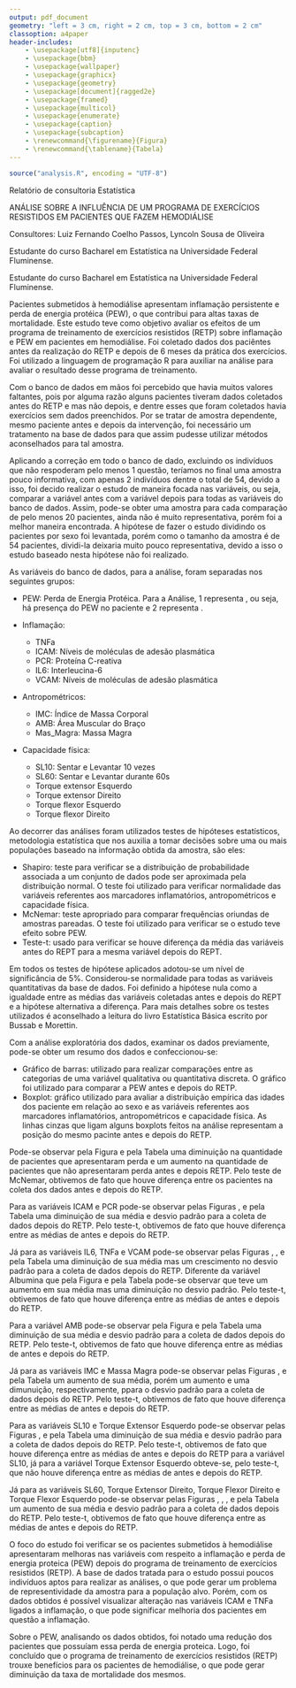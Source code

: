 ```yaml
---
output: pdf_document
geometry: "left = 3 cm, right = 2 cm, top = 3 cm, bottom = 2 cm"
classoption: a4paper
header-includes:
    - \usepackage[utf8]{inputenc}
    - \usepackage{bbm}
    - \usepackage{wallpaper}
    - \usepackage{graphicx}
    - \usepackage{geometry}
    - \usepackage[document]{ragged2e}
    - \usepackage{framed}
    - \usepackage{multicol}
    - \usepackage{enumerate}
    - \usepackage{caption}
    - \usepackage{subcaption}
    - \renewcommand{\figurename}{Figura}
    - \renewcommand{\tablename}{Tabela}
---
```


```r
source("analysis.R", encoding = "UTF-8")
```

\fontsize{12}{12}\selectfont

\centering

Relatório de consultoria Estatística

\vspace*{7 cm}
ANÁLISE SOBRE A INFLUÊNCIA DE UM PROGRAMA DE EXERCÍCIOS RESISTIDOS EM PACIENTES QUE FAZEM HEMODIÁLISE

\vspace*{7 cm}
Consultores: Luiz Fernando Coelho Passos, Lyncoln Sousa de Oliveira



\newpage


\justifying 

\newpage

\renewcommand*\contentsname{Sumário}
\tableofcontents



\newpage

\section{Apresentação}

\subsection{Luiz Fernando Coelho Passos}

Estudante do curso Bacharel em Estatística na Universidade Federal Fluminense.

\subsection{Lyncoln Sousa de Oliveira}

Estudante do curso Bacharel em Estatística na Universidade Federal Fluminense.



\newpage

\section{Resumo}


\hspace*{1.25 cm}Pacientes submetidos à hemodiálise apresentam inflamação persistente e perda de energia protéica (PEW), o que contribui para altas taxas de mortalidade. Este estudo teve como objetivo avaliar os efeitos de um programa de treinamento de exercícios resistidos (RETP) sobre inflamação e PEW em pacientes em hemodiálise. Foi coletado dados dos paciêntes antes da realização do RETP e depois de 6 meses da prática dos exercícios. Foi utilizado a linguagem de programação R para auxiliar na análise para avaliar o resultado desse programa de treinamento. 


\newpage

\section{Metodologia}

\hspace*{1.25 cm}Com o banco de dados em mãos foi percebido que havia muitos valores faltantes, pois por alguma razão alguns pacientes tiveram dados coletados antes do RETP e mas não depois, e dentre esses que foram coletados havia exercícios sem dados preenchidos. Por se tratar de amostra dependente, mesmo paciente antes e depois da intervenção, foi necessário um tratamento na base de dados para que assim pudesse utilizar métodos aconselhados para tal amostra. 

\hspace*{1.25 cm}Aplicando a correção em todo o banco de dado, excluindo os indivíduos que não respoderam pelo menos 1 questão, teríamos no final uma amostra pouco informativa, com apenas 2 indivíduos dentre o total de 54, devido a isso, foi decido realizar o estudo de maneira focada nas variáveis, ou seja, comparar a variável antes com a variável depois para todas as variáveis do banco de dados. Assim, pode-se obter uma amostra para cada comparação de pelo menos 20 pacientes, ainda não é muito representativa, porém foi a melhor maneira encontrada. A hipótese de fazer o estudo dividindo os pacientes por sexo foi levantada, porém como o tamanho da amostra é de 54 pacientes, dividi-la deixaria muito pouco representativa, devido a isso o estudo baseado nesta hipótese não foi realizado.

\hspace*{1.25 cm}As variáveis do banco de dados, para a análise, foram separadas nos seguintes grupos:

* PEW: Perda de Energia Protéica. Para a Análise, 1 representa \textbf{sim}, ou seja, há presença do PEW no paciente e 2 representa \textbf{não}.

* Inflamação: 
    + TNFa
    + ICAM: Níveis de moléculas de adesão plasmática
    + PCR: Proteína C-reativa
    + IL6: Interleucina-6
    + VCAM: Níveis de moléculas de adesão plasmática
    
* Antropométricos: 
    + IMC: Índice de Massa Corporal
    + AMB: Área Muscular do Braço
    + Mas_Magra: Massa Magra

* Capacidade física: 
    + SL10: Sentar e Levantar 10 vezes
    + SL60: Sentar e Levantar durante 60s
    + Torque extensor Esquerdo
    + Torque extensor Direito
    + Torque flexor Esquerdo
    + Torque flexor Direito

\hspace*{1.25 cm}Ao decorrer das análises foram utilizados testes de hipóteses estatísticos, metodologia estatística que nos auxilia a tomar decisões sobre uma ou mais populações baseado na informação obtida da amostra, são eles:

* Shapiro: teste para verificar se a distribuição de probabilidade associada a um conjunto de dados pode ser aproximada pela distribuição normal. O teste foi utilizado para verificar normalidade das variáveis referentes aos marcadores inflamatórios, antropométricos e capacidade física.
* McNemar: teste apropriado para comparar frequências oriundas de amostras pareadas. O teste foi utilizado para verificar se o estudo teve efeito sobre PEW.
* Teste-t: usado para verificar se houve diferença da média das variáveis antes do REPT para a mesma variável depois do REPT. 

\hspace*{1.25 cm}Em todos os testes de hipótese aplicados adotou-se um nível de significância de 5%. Considerou-se normalidade para todas as variáveis quantitativas da base de dados. Foi definido a hipótese nula como a igualdade entre as médias das variáveis coletadas antes e depois do REPT e a hipótese alternativa a diferença. Para mais detalhes sobre os testes utilizados é aconselhado a leitura do livro Estatística Básica escrito por Bussab e Morettin.

\hspace*{1.25 cm}Com a análise exploratória dos dados, examinar os dados previamente, pode-se obter um resumo dos dados e confeccionou-se:

* Gráfico de barras: utilizado para realizar comparações entre as categorias de uma variável qualitativa ou quantitativa discreta. O gráfico foi utilizado para comparar a PEW antes e depois do RETP.
* Boxplot: gráfico utilizado para avaliar a distribuição empírica das idades dos paciente em relação ao sexo e as variáveis referentes aos marcadores inflamatórios, antropométricos e capacidade física. As linhas cinzas que ligam alguns boxplots feitos na análise representam a posição do mesmo pacinte antes e depois do RETP.


\begin{figure}[ht!]
\centering
\includegraphics[width=0.7\textwidth]{../man/figures/boxplot_explicao.png}
\caption{Explicação sobre o boxplot.}
\end{figure}



\newpage

\section{Resultados}

\subsection{Perda de Energia Protéica - PEW}

\begin{table}[ht!]
\centering
\includegraphics[width=1\textwidth]{../man/figures/tabela_pew.png}
\caption{Marcador PEW}
\label{tab:PEW}
\end{table}

\hspace*{1.25 cm}Pode-se observar pela Figura \ref{fig:PEW} e pela Tabela \ref{tab:PEW} uma diminuição na quantidade de pacientes que apresentaram perda e um aumento na quantidade de pacientes que não apresentaram perda antes e depois RETP. Pelo teste de McNemar, obtivemos de fato que houve diferença entre os pacientes na coleta dos dados antes e depois do RETP. 



\subsection{Marcadores de Inflamação}

\begin{table}[ht!]
\centering
\includegraphics[width=1\textwidth]{../man/figures/tabela_inflamacao.png}
\caption{Marcadores de Inflamação}
\label{tab:inflamacao}
\end{table}

\hspace*{1.25 cm}Para as variáveis ICAM e PCR pode-se observar pelas Figuras \ref{fig:ICAM}, \ref{fig:PCR} e pela Tabela \ref{tab:inflamacao} uma diminuição de sua média e desvio padrão para a coleta de dados depois do RETP. Pelo teste-t, obtivemos de fato que houve diferença entre as médias de antes e depois do RETP. 

\hspace*{1.25 cm}Já para as variáveis IL6, TNFa e VCAM pode-se observar pelas Figuras \ref{fig:IL6}, \ref{fig:TNFa}, \ref{fig:VCAM} e pela Tabela \ref{tab:inflamacao} uma diminuição de sua média mas um crescimento no desvio padrão para a coleta de dados depois do RETP. Diferente da variável Albumina que pela Figura \ref{fig:ALB} e pela Tabela \ref{tab:inflamacao} pode-se observar que teve um aumento em sua média mas uma diminuição no desvio padrão. Pelo teste-t, obtivemos de fato que houve diferença entre as médias de antes e depois do RETP. 


\newpage

\subsection{Marcadores Antropométricos}

\begin{table}[ht!]
\centering
\includegraphics[width=1\textwidth]{../man/figures/tabela_antropometricos.png}
\caption{Marcadores Antropométricos}
\label{tab:antropometricos}
\end{table}

\hspace*{1.25 cm}Para a variável AMB pode-se observar pela Figura \ref{fig:AMB} e pela Tabela \ref{tab:antropometricos} uma diminuição de sua média e desvio padrão para a coleta de dados depois do RETP. Pelo teste-t, obtivemos de fato que houve diferença entre as médias de antes e depois do RETP. 

\hspace*{1.25 cm}Já para as variáveis IMC e Massa Magra pode-se observar pelas Figuras \ref{fig:IMC}, \ref{fig:massa_magra} e pela Tabela \ref{tab:antropometricos} um aumento de sua média, porém um aumento e uma dimunuição, respectivamente, ppara o desvio padrão para a coleta de dados depois do RETP. Pelo teste-t, obtivemos de fato que houve diferença entre as médias de antes e depois do RETP. 



\subsection{Marcadores de Capacidade Física}

\begin{table}[ht!]
\centering
\includegraphics[width=1\textwidth]{../man/figures/tabela_cf.png}
\caption{Marcadores de Capacidade Física}
\label{tab:cf}
\end{table}

\hspace*{1.25 cm}Para as variáveis SL10 e Torque Extensor Esquerdo pode-se observar pelas Figuras \ref{fig:SL10}, \ref{fig:Torque Extensor Esquerdo} e pela Tabela \ref{tab:cf} uma diminuição de sua média e desvio padrão para a coleta de dados depois do RETP. Pelo teste-t, obtivemos de fato que houve diferença entre as médias de antes e depois do RETP para a variável SL10, já para a variável Torque Extensor Esquerdo obteve-se, pelo teste-t, que não houve diferença entre as médias de antes e depois do RETP.

\hspace*{1.25 cm}Já para as variáveis SL60, Torque Extensor Direito, Torque Flexor Direito e Torque Flexor Esquerdo pode-se observar pelas Figuras \ref{fig:SL60}, \ref{fig:Torque Extensor Direito}, \ref{fig:Torque Flexor Direito}, \ref{fig:Torque Flexor Esquerdo} e pela Tabela \ref{tab:cf} um aumento de sua média e desvio padrão para a coleta de dados depois do RETP. Pelo teste-t, obtivemos de fato que houve diferença entre as médias de antes e depois do RETP. 



\newpage

\section{Conclusão}

\hspace*{1.25 cm}O foco do estudo foi verificar se os pacientes submetidos à hemodiálise apresentaram melhoras nas variáveis com respeito a inflamação e perda de energia proteica (PEW)  depois do programa de treinamento de exercícios resistidos (RETP). 
A base de dados  tratada para o estudo possui poucos indivíduos aptos para realizar as análises, o que pode gerar um problema de representividade da amostra para a população alvo.  Porém, com os dados obtidos é possível visualizar alteração nas variáveis  ICAM e TNFa ligados a inflamação, o que pode significar melhoria dos pacientes em questão a inflamação. 

\hspace*{1.25 cm}Sobre o PEW, analisando os dados obtidos, foi notado uma redução dos pacientes que possuíam essa perda de energia proteica.
Logo, foi concluído que o programa de treinamento de exercícios resistidos (RETP) trouxe benefícios para os pacientes de hemodiálise, o que pode gerar diminuição da taxa de mortalidade dos mesmos.



\newpage

\section{Anexo}

\begin{figure}[ht!]
\centering
\includegraphics[width=0.65\textwidth]{../man/figures/graf_idade_sexo.png}
\caption{Idade dos pacientes por Sexo.}
\label{fig:idade_sexo}
\end{figure}



\subsection{Perda de Energia Protéica - PEW}

\begin{figure}[ht!]
\centering
\includegraphics[width=0.85\textwidth]{../man/figures/pew.png}
\caption{Presença da PEW antes e depois do RETP.}
\label{fig:PEW}
\end{figure}


\newpage

\subsection{Marcadores de Inflamação}

\begin{figure}[ht!]
\centering
\begin{minipage}{.5\textwidth}
  \centering
  \includegraphics[width=1\linewidth]{../man/figures/Albumina.png}
  \captionof{figure}{??}
  \label{fig:ALB}
\end{minipage}%
\begin{minipage}{.5\textwidth}
  \centering
  \includegraphics[width=1\linewidth]{../man/figures/ICAM.png}
  \captionof{figure}{??}
  \label{fig:ICAM}
\end{minipage}
\end{figure}

\begin{figure}[ht!]
\centering
\begin{minipage}{.5\textwidth}
  \centering
  \includegraphics[width=1\linewidth]{../man/figures/IL6.png}
  \captionof{figure}{??}
  \label{fig:IL6}
\end{minipage}%
\begin{minipage}{.5\textwidth}
  \centering
  \includegraphics[width=1\linewidth]{../man/figures/PCR.png}
  \captionof{figure}{??}
  \label{fig:PCR}
\end{minipage}
\end{figure}

\newpage

\begin{figure}[ht!]
\centering
\begin{minipage}{.5\textwidth}
  \centering
  \includegraphics[width=1\linewidth]{../man/figures/TNFa.png}
  \captionof{figure}{??}
  \label{fig:TNFa}
\end{minipage}%
\begin{minipage}{.5\textwidth}
  \centering
  \includegraphics[width=1\linewidth]{../man/figures/VCAM.png}
  \captionof{figure}{??}
  \label{fig:VCAM}
\end{minipage}
\end{figure}




\subsection{Marcadores Antropométricos}


\begin{figure}[ht!]
\centering
\begin{minipage}{.5\textwidth}
  \centering
  \includegraphics[width=1\linewidth]{../man/figures/IMC.png}
  \captionof{figure}{??}
  \label{fig:IMC}
\end{minipage}%
\begin{minipage}{.5\textwidth}
  \centering
  \includegraphics[width=1\linewidth]{../man/figures/AMB.png}
  \captionof{figure}{??}
  \label{fig:AMB}
\end{minipage}
\end{figure}

\newpage

\begin{figure}[ht!]
\centering
\begin{minipage}{.5\textwidth}
  \centering
  \includegraphics[width=1\linewidth]{../man/figures/Massa Magra.png}
  \captionof{figure}{??}
  \label{fig:massa_magra}
\end{minipage}%
\end{figure}




\subsection{Marcadores de Capacidade Física}

\begin{figure}[ht!]
\centering
\begin{minipage}{.5\textwidth}
  \centering
  \includegraphics[width=1\linewidth]{../man/figures/SL10.png}
  \captionof{figure}{??}
  \label{fig:SL10}
\end{minipage}%
\begin{minipage}{.5\textwidth}
  \centering
  \includegraphics[width=1\linewidth]{../man/figures/SL60.png}
  \captionof{figure}{??}
  \label{fig:SL60}
\end{minipage}
\end{figure}

\newpage

\begin{figure}[ht!]
\centering
\begin{minipage}{.5\textwidth}
  \centering
  \includegraphics[width=1\linewidth]{../man/figures/Torque Extensor Esquerdo.png}
  \captionof{figure}{??}
  \label{fig:Torque Extensor Esquerdo}
\end{minipage}%
\begin{minipage}{.5\textwidth}
  \centering
  \includegraphics[width=1\linewidth]{../man/figures/Torque Extensor Direito.png}
  \captionof{figure}{??}
  \label{fig:Torque Extensor Direito}
\end{minipage}
\end{figure}

\begin{figure}[ht!]
\centering
\begin{minipage}{.5\textwidth}
  \centering
  \includegraphics[width=1\linewidth]{../man/figures/Torque Flexor Esquerdo.png}
  \captionof{figure}{??}
  \label{fig:Torque Flexor Esquerdo}
\end{minipage}%
\begin{minipage}{.5\textwidth}
  \centering
  \includegraphics[width=1\linewidth]{../man/figures/Torque Flexor Direito.png}
  \captionof{figure}{??}
  \label{fig:Torque Flexor Direito}
\end{minipage}
\end{figure}



\newpage

\section{Referências}


\begin{enumerate}

\item http://www.portalaction.com.br/inferencia/64-teste-de-shapiro-wilk
\item http://www.portalaction.com.br/tabela-de-contingencia/teste-de-mcnemar-para-frequencias-correlacionadas
\item https://www.inf.ufsc.br/~andre.zibetti/probabilidade/teste-de-hipoteses.html
\item http://www.portalaction.com.br/estatistica-basica/14-grafico-de-barras
\item http://www.portalaction.com.br/estatistica-basica/31-boxplot
\item BUSSAB, W; MORETTIN, P. Estatística Básica: 9. ed. Editora Saraiva, 2017.
\item R Core Team (2019). R: A language and environment for statistical computing. R
  Foundation for Statistical Computing, Vienna, Austria. URL https://www.r-project.org/.
\item Hadley Wickham and Evan Miller (2018). haven: Import and Export
  `SPSS', `Stata' and `SAS' Files. R package version 1.1.2.
  https://CRAN.R-project.org/package=haven
\item Hadley Wickham, Romain François, Lionel Henry and Kirill Müller
  (2018). dplyr: A Grammar of Data Manipulation. R package version
  0.7.6. https://CRAN.R-project.org/package=dplyr
\item Stefan Milton Bache and Hadley Wickham (2014). magrittr: A
  Forward-Pipe Operator for R. R package version 1.5.
  https://CRAN.R-project.org/package=magrittr
\item H. Wickham. ggplot2: Elegant Graphics for Data Analysis.
  Springer-Verlag New York, 2016.
\item Baptiste Auguie (2017). gridExtra: Miscellaneous Functions for ``Grid''
  Graphics. R package version 2.3.
  https://CRAN.R-project.org/package=gridExtra
\item Hadley Wickham and Lionel Henry (2018). tidyr: Easily Tidy Data with
  `spread()' and 'gather()' Functions. R package version 0.8.1.
  https://CRAN.R-project.org/package=tidyr
\item Alboukadel Kassambara (2018). ggpubr: `ggplot2' Based Publication
  Ready Plots. R package version 0.2.
  https://CRAN.R-project.org/package=ggpubr
\item Lionel Henry and Hadley Wickham (2018). purrr: Functional Programming
  Tools. R package version 0.2.5.
  https://CRAN.R-project.org/package=purrr
\item David Gohel (2018). flextable: Functions for Tabular Reporting. R
  package version 0.4.4. https://CRAN.R-project.org/package=flextable
\item Hadley Wickham (2019). stringr: Simple, Consistent Wrappers for
  Common String Operations. R package version 1.4.0.
  https://CRAN.R-project.org/package=stringr
\item Luiz Passos (2019). pacotin: Trying to make your life easier. R
  package version 0.0.0.9000.

\end{enumerate}


























